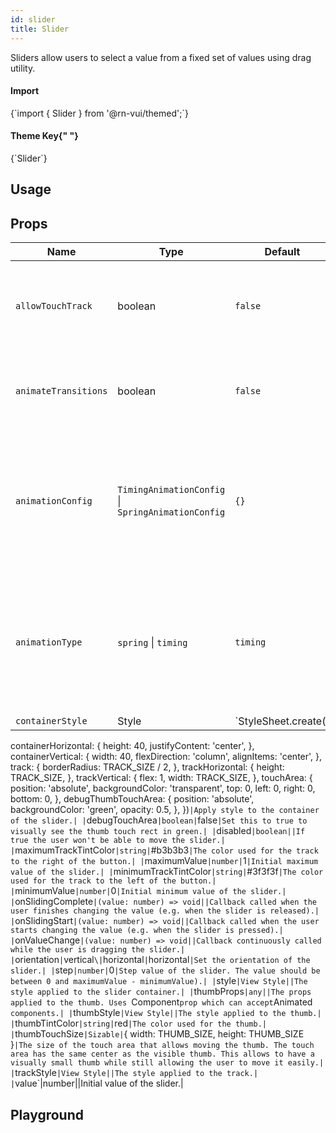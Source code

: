```yaml
---
id: slider
title: Slider
---
```



<IconsStyle />

Sliders allow users to select a value from a fixed set of values using drag utility.

<div class="row inline-flex-center">
  <div class="col col--3">
    <h4>Import</h4>
  </div>
  <div class="col col--9">
    <CodeBlock>{`import { Slider } from '@rn-vui/themed';`}</CodeBlock>
  </div>
  <div class="col col--3">
    <h4>
      Theme Key{" "}
      <a href="../customizing#using-themeprovider">
        <BiInfoCircle />
      </a>
    </h4>
  </div>
  <div class="col col--9">
    <CodeBlock>{`Slider`}</CodeBlock>
  </div>
</div>

## Usage

<Usage />

## Props

<div class='table-responsive'>

| Name                 | Type                                               | Default              | Description                                                                                                                                                    |
| -------------------- | -------------------------------------------------- | -------------------- | -------------------------------------------------------------------------------------------------------------------------------------------------------------- |
| `allowTouchTrack`    | boolean                                            | `false`              | If true, thumb will respond and jump to any touch along the track.                                                                                             |
| `animateTransitions` | boolean                                            | `false`              | Set to true if you want to use the default 'spring' animation.                                                                                                 |
| `animationConfig`    | `TimingAnimationConfig` \| `SpringAnimationConfig` | `{}`                 | Used to configure the animation parameters. These are the same parameters in the [Animated library](https://reactnative.dev/docs/animations.html).             |
| `animationType`      | `spring` \| `timing`                               | `timing`             | Set to 'spring' or 'timing' to use one of those two types of animations with the default [animation properties](https://reactnative.dev/docs/animations.html). |
| `containerStyle`     | Style                                              | `StyleSheet.create({ |

containerHorizontal: {
height: 40,
justifyContent: 'center',
},
containerVertical: {
width: 40,
flexDirection: 'column',
alignItems: 'center',
},
track: {
borderRadius: TRACK_SIZE / 2,
},
trackHorizontal: {
height: TRACK_SIZE,
},
trackVertical: {
flex: 1,
width: TRACK_SIZE,
},
touchArea: {
position: 'absolute',
backgroundColor: 'transparent',
top: 0,
left: 0,
right: 0,
bottom: 0,
},
debugThumbTouchArea: {
position: 'absolute',
backgroundColor: 'green',
opacity: 0.5,
},
})`|Apply style to the container of the slider.|
|`debugTouchArea`|boolean|`false`|Set this to true to visually see the thumb touch rect in green.|
|`disabled`|boolean||If true the user won't be able to move the slider.|
|`maximumTrackTintColor`|string|`#b3b3b3`|The color used for the track to the right of the button.|
|`maximumValue`|number|`1`|Initial maximum value of the slider.|
|`minimumTrackTintColor`|string|`#3f3f3f`|The color used for the track to the left of the button.|
|`minimumValue`|number|`0`|Initial minimum value of the slider.|
|`onSlidingComplete`|(value: number) => void||Callback called when the user finishes changing the value (e.g. when the slider is released).|
|`onSlidingStart`|(value: number) => void||Callback called when the user starts changing the value (e.g. when the slider is pressed).|
|`onValueChange`|(value: number) => void||Callback continuously called while the user is dragging the slider.|
|`orientation`|`vertical`\|`horizontal`|`horizontal`|Set the orientation of the slider.|
|`step`|number|`0`|Step value of the slider. The value should be between 0 and maximumValue - minimumValue).|
|`style`|View Style||The style applied to the slider container.|
|`thumbProps`|any||The props applied to the thumb. Uses `Component`prop which can accept`Animated` components.|
|`thumbStyle`|View Style||The style applied to the thumb.|
|`thumbTintColor`|string|`red`|The color used for the thumb.|
|`thumbTouchSize`|Sizable|`{ width: THUMB_SIZE, height: THUMB_SIZE }`|The size of the touch area that allows moving the thumb. The touch area has the same center as the visible thumb. This allows to have a visually small thumb while still allowing the user to move it easily.|
|`trackStyle`|View Style||The style applied to the track.|
|`value`|number||Initial value of the slider.|

</div>

## Playground

<Play />
